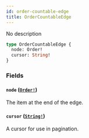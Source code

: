 ```yaml
---
id: order-countable-edge
title: OrderCountableEdge
---
```


No description

```graphql
type OrderCountableEdge {
  node: Order!
  cursor: String!
}
```

### Fields

#### `node` ([`Order!`](/developer/api-reference/objects/order))

The item at the end of the edge.

#### `cursor` ([`String!`](/developer/api-reference/scalars/string))

A cursor for use in pagination.
